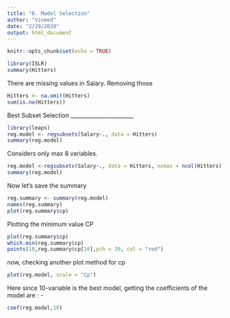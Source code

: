 ---
title: "6. Model Selection"
author: "Vineed"
date: "2/29/2020"
output: html_document
---

```{r setup, include=FALSE}
knitr::opts_chunk$set(echo = TRUE)
```
```{r}
library(ISLR)
summary(Hitters)
```
There are missing values in Salary. Removing those

```{r}
Hitters <- na.omit(Hitters)
sum(is.na(Hitters))

```

Best Subset Selection
_______________________

```{r}
library(leaps)
reg.model <- regsubsets(Salary~., data = Hitters)
summary(reg.model)

```
Considers only max 8 variables.

```{r}
reg.model <-regsubsets(Salary~., data = Hitters, nvmax = ncol(Hitters))
summary(reg.model)

```

Now let's save the summary

```{r}
reg.summary <- summary(reg.model)
names(reg.summary)
plot(reg.summary$cp)


```
Plotting the minimum value CP

```{r}
plot(reg.summary$cp)
which.min(reg.summary$cp)
points(10,reg.summary$cp[10],pch = 20, col = "red")

```

now, checking another plot method for cp

```{r}
plot(reg.model, scale = "Cp")
```

Here since 10-variable is the best model, getting the coefficients of the model are : -
```{r}
coef(reg.model,10)
```



